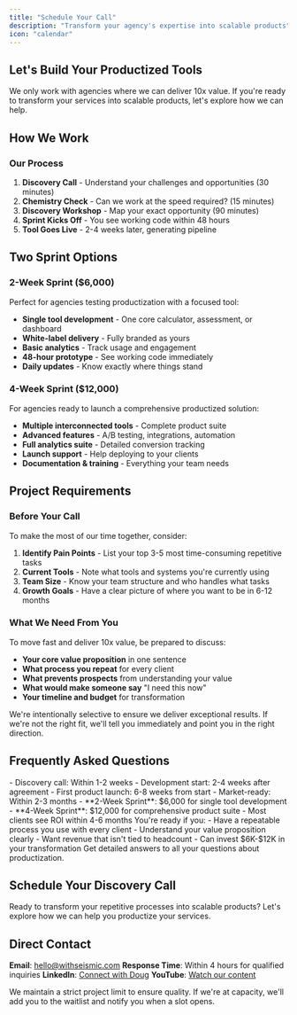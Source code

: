 ```yaml
---
title: "Schedule Your Call"
description: "Transform your agency's expertise into scalable products"
icon: "calendar"
---
```



## Let's Build Your Productized Tools

We only work with agencies where we can deliver 10x value. If you're ready to transform your services into scalable products, let's explore how we can help.

## How We Work

### Our Process

1. **Discovery Call** - Understand your challenges and opportunities (30 minutes)
2. **Chemistry Check** - Can we work at the speed required? (15 minutes)
3. **Discovery Workshop** - Map your exact opportunity (90 minutes)
4. **Sprint Kicks Off** - You see working code within 48 hours
5. **Tool Goes Live** - 2-4 weeks later, generating pipeline

## Two Sprint Options

### 2-Week Sprint ($6,000)
Perfect for agencies testing productization with a focused tool:
- **Single tool development** - One core calculator, assessment, or dashboard
- **White-label delivery** - Fully branded as yours
- **Basic analytics** - Track usage and engagement
- **48-hour prototype** - See working code immediately
- **Daily updates** - Know exactly where things stand

### 4-Week Sprint ($12,000)
For agencies ready to launch a comprehensive productized solution:
- **Multiple interconnected tools** - Complete product suite
- **Advanced features** - A/B testing, integrations, automation
- **Full analytics suite** - Detailed conversion tracking
- **Launch support** - Help deploying to your clients
- **Documentation & training** - Everything your team needs

## Project Requirements

### Before Your Call

To make the most of our time together, consider:

1. **Identify Pain Points** - List your top 3-5 most time-consuming repetitive tasks
2. **Current Tools** - Note what tools and systems you're currently using
3. **Team Size** - Know your team structure and who handles what tasks
4. **Growth Goals** - Have a clear picture of where you want to be in 6-12 months

### What We Need From You

To move fast and deliver 10x value, be prepared to discuss:

- **Your core value proposition** in one sentence
- **What process you repeat** for every client
- **What prevents prospects** from understanding your value
- **What would make someone say** "I need this now"
- **Your timeline and budget** for transformation

<Info>
  We're intentionally selective to ensure we deliver exceptional results. If we're not the right fit, we'll tell you immediately and point you in the right direction.
</Info>

## Frequently Asked Questions

<Accordion icon="question" title="How quickly can we get started?">
  - Discovery call: Within 1-2 weeks
  - Development start: 2-4 weeks after agreement
  - First product launch: 6-8 weeks from start
  - Market-ready: Within 2-3 months
</Accordion>

<Accordion icon="dollar" title="What's the investment?">
  - **2-Week Sprint**: $6,000 for single tool development
  - **4-Week Sprint**: $12,000 for comprehensive product suite
  - Most clients see ROI within 4-6 months
</Accordion>

<Accordion icon="check" title="Are we a good fit?">
  You're ready if you:
  - Have a repeatable process you use with every client
  - Understand your value proposition clearly
  - Want revenue that isn't tied to headcount
  - Can invest $6K-$12K in your transformation
</Accordion>

<Card title="See All FAQs" icon="circle-question" href="/contact/faq">
  Get detailed answers to all your questions about productization.
</Card>

## Schedule Your Discovery Call

Ready to transform your repetitive processes into scalable products? Let's explore how we can help you productize your services.

<div style={{ textAlign: 'center', margin: '32px 0' }}>
  <CalButton
    calLink="dougwithseismic/30min"
    namespace="30min"
    layout="month_view"
    buttonText="Schedule Your Free Discovery Call"
  />
</div>


## Direct Contact

**Email**: hello@withseismic.com
**Response Time**: Within 4 hours for qualified inquiries
**LinkedIn**: [Connect with Doug](https://linkedin.com/in/dougsilkstone)
**YouTube**: [Watch our content](https://youtube.com/@dougsilkstone)

<Warning>
  We maintain a strict project limit to ensure quality. If we're at capacity, we'll add you to the waitlist and notify you when a slot opens.
</Warning>